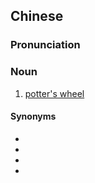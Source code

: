 {{also|陶工旋盘}}
==Chinese==
{{zh-forms|s=陶工旋盘|type=22}}

===Pronunciation===
{{zh-pron
|m=táogōng xuánpán
|cat=n
}}

===Noun===
{{zh-noun}}

# [[potter's wheel]]

====Synonyms====
* {{zh-l|鈞}}
* {{zh-l|拉坯輪}}
* {{zh-l|陶鈞}}
* {{zh-l|陶輪}}